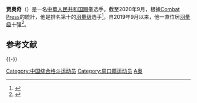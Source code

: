 {{Infobox martial artist
| name            = 贾奥奇
| image           =
| birth_name      =
| birth_date      = {{Birth date and age|1992|03|26}}
| birth_place     =[[中华人民共和国|中华人民共和国]][[河南省|河南省]][[周口市|周口市]]
| death_date      =
| death_place     =
| other_names     = 
| nationality     = {{PRC}}
| fighting_out_of = [[中华人民共和国|中华人民共和国]]
| height          = 176cm
| weight          = {{convert|67|kg|lb st|abbr=on}}
| weight_class    = 
| style           = [[散打|散打]]、[[踢拳|踢拳]]
| rank            =
| stance          = 
| team            =
| trainer         = 
| promotor       =
| yearsactive =
| kickboxingwins     = 
| kickboxingkowins   = 
| kickboxinglosses   = 
| kickboxingkolosses =
| kickboxingdraws    = 
| kickboxingncs      = 
| other =
| occupation =
| spouse =
| relatives = 
| students =
| university =
| url =
| boxrec =
| sherdog =
| updated         =
}}
'''贾奥奇'''（{{bd|1992年|3月26日||}}）是一名[[中華人民共和国|中華人民共和国]][[踢拳|踢拳]]选手。截至2020年9月，根據[[Combat_Press|Combat Press]]的統計，他是排名第十的[[羽量级|羽量级]]选手<ref>{{cite web |title=Combat Press Kickboxing Rankings: September 2020 |url=https://combatpress.com/2020/09/combat-press-kickboxing-rankings-september-2020/ |website=combatpress.com |accessdate=3 October 2020 |archive-date=2021-05-14 |archive-url=https://web.archive.org/web/20210514184633/https://combatpress.com/2020/09/combat-press-kickboxing-rankings-september-2020/ |dead-url=no }}</ref>。自2019年9月以来，他一直位居[[羽量级|羽量级]]十强<ref>{{cite web |title=Combat Press Kickboxing Rankings: September 2019 |url=https://combatpress.com/2019/09/combat-press-kickboxing-rankings-september-2019/ |website=combatpress.com |accessdate=3 October 2020 |archive-date=2020-10-08 |archive-url=https://web.archive.org/web/20201008150837/https://combatpress.com/2019/09/combat-press-kickboxing-rankings-september-2019/ |dead-url=no }}</ref>。

==参考文献==
{{reflist}}
{{-}}
{{中华人民共和国人物小作品}}

{{DEFAULTSORT:J贾}}
[[Category:中国综合格斗运动员|Category:中国综合格斗运动员]]
[[Category:周口籍运动员|Category:周口籍运动员]]
[[Category:贾姓|A奥]]